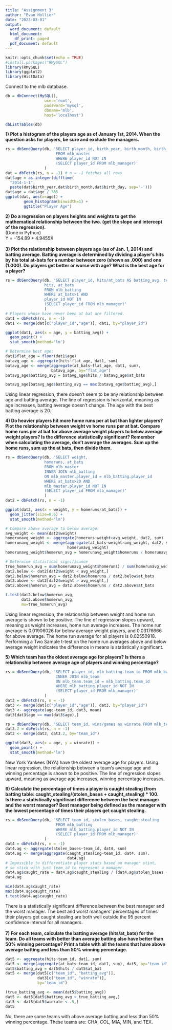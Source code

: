 ---
title: "Assignment 3"
author: "Evan Hollier"
date: "2023-03-01"
output:
  word_document: default
  html_document:
    df_print: paged
  pdf_document: default
---

```{r include=FALSE }
knitr::opts_chunk$set(echo = TRUE)
#install.packages("RMySQL")
library(RMySQL)
library(ggplot2)
library(HistData)
```

Connect to the mlb database.

```{r}
db = dbConnect(MySQL(), 
                 user='root', 
                 password='mysql', 
                 dbname='mlb', 
                 host='localhost')

dbListTables(db)
```

**1) Plot a histogram of the players age as of January 1st, 2014. When the question asks for players, be sure and exclude the managers.**

```{r}
rs = dbSendQuery(db, 'SELECT player_id, birth_year, birth_month, birth_day 
                      FROM mlb_master 
                      WHERE player_id NOT IN
                      (SELECT player_id FROM mlb_manager)'
                 )
dat = dbFetch(rs, n = -1) # n = -1 fetches all rows
dat$age = as.integer(difftime(
  "2014-1-1",
  paste(dat$birth_year,dat$birth_month,dat$birth_day, sep='-')))
dat$age = dat$age / 365
ggplot(dat, aes(x=age)) +
        geom_histogram(binwidth=1) +
        ggtitle("Player Age")
```

**2) Do a regression on players heights and weights to get the mathematical relationship between the two. (get the slope and intercept of the regression).**\
(Done in Python)\
Y = -154.89 + 4.9455X\
\
**3) Plot the relationship between players age (as of Jan. 1, 2014) and batting average. Batting average is determined by dividing a player's hits by his total at-bats for a number between zero (shown as .000) and one (1.000). Do players get better or worse with age? What is the best age for a player?**

```{r}
rs = dbSendQuery(db, 'SELECT player_id, hits/at_bats AS batting_avg, team_id,
                 hits, at_bats  
                 FROM mlb_batting 
                 WHERE at_bats>1 AND
                 player_id NOT IN
                 (SELECT player_id FROM mlb_manager)'
                 )
# Players whose have never been at bat are filtered.
dat1 = dbFetch(rs, n = -1)
dat1 <- merge(dat[c("player_id","age")], dat1, by="player_id")

ggplot(dat1, aes(x = age, y = batting_avg)) +
  geom_point() +
  stat_smooth(method='lm')

# Determine best age:
dat1$flat_age = floor(dat1$age)
batavg_age <- aggregate(hits~flat_age, dat1, sum)
batavg_age <- merge(aggregate(at_bats~flat_age, dat1, sum), 
                    batavg_age, by="flat_age")
batavg_age$batting_avg = batavg_age$hits / batavg_age$at_bats

batavg_age[batavg_age$batting_avg == max(batavg_age$batting_avg),]
```

Using linear regression, there doesn't seem to be any relationship between age and batting average. The line of regression is horizontal, meaning as age increases, batting average doesn't change. The age with the best batting average is 20.

**4) Do heavier players hit more home runs per at bat than lighter players? Plot the relationship between weight vs home runs per at bat. Compare home runs per at bat for above average weight players to below average weight players? Is the difference statistically significant? Remember when calculating the average, don't average the averages. Sum up the home runs, sum up the at bats, then divide them.**

```{r}
rs = dbSendQuery(db, 'SELECT weight, 
                 homeruns, at_bats
                 FROM mlb_master
                 INNER JOIN mlb_batting
                 ON mlb_master.player_id = mlb_batting.player_id
                 WHERE at_bats>20 AND
                 mlb_master.player_id NOT IN
                 (SELECT player_id FROM mlb_manager)'
                 )
dat2 = dbFetch(rs, n = -1)

ggplot(dat2, aes(x = weight, y = homeruns/at_bats)) +
  geom_jitter(size=0.6) +
  stat_smooth(method='lm')

# Compare above average to below average:
avg_weight <- mean(dat2$weight)
homerunavg_weight <- aggregate(homeruns~weight>avg_weight, dat2, sum)
homerunavg_weight <- merge(aggregate(at_bats~weight>avg_weight, dat2, sum),   
                           homerunavg_weight)
homerunavg_weight$homerun_avg = homerunavg_weight$homeruns / homerunavg_weight$at_bats

# Determine statistical significance
true_homerun_avg = sum(homerunavg_weight$homeruns) / sum(homerunavg_weight$at_bats)
dat2.below <- dat2[dat2$weight < avg_weight,]
dat2.below$homerun_avg = dat2.below$homeruns / dat2.below$at_bats
dat2.above <- dat2[dat2$weight > avg_weight,]
dat2.above$homerun_avg = dat2.above$homeruns / dat2.above$at_bats

t.test(dat2.below$homerun_avg, 
       dat2.above$homerun_avg,
       mu=true_homerun_avg)
```

Using linear regression, the relationship between weight and home run average is shown to be positive. The line of regression slopes upward, meaning as weight increases, home run average increases. The home run average is 0.01906026 for below average weight players, and 0.03176666 for above average. The home run average for all players is 0.02550918. Performing a Two Sample t-test on the home run averages above and below average weight indicates the difference in means is statistically significant.

**5) Which team has the oldest average age for players? Is there a relationship between average age of players and winning percentage?**

```{r}
rs = dbSendQuery(db, 'SELECT player_id, mlb_batting.team_id FROM mlb_batting
                      INNER JOIN mlb_team
                      ON mlb_team.team_id = mlb_batting.team_id
                      WHERE mlb_batting.player_id NOT IN
                      (SELECT player_id FROM mlb_manager)'
                 )
dat3 = dbFetch(rs, n = -1)
dat3 <- merge(dat[c("player_id","age")], dat3, by="player_id")
dat3 <- aggregate(age~team_id, dat3, mean)
dat3[dat3$age == max(dat3$age),]

rs = dbSendQuery(db, 'SELECT team_id, wins/games as winrate FROM mlb_team')
dat3.2 = dbFetch(rs, n = -1)
dat3 <- merge(dat3, dat3.2, by="team_id")

ggplot(dat3, aes(x = age, y = winrate)) +
  geom_point() +
  stat_smooth(method='lm')
```

New York Yankees (NYA) have the oldest average age for players. Using linear regression, the relationship between a team's average age and winning percentage is shown to be positive. The line of regression slopes upward, meaning as average age increases, winning percentage increases.

**6) Calculate the percentage of times a player is caught stealing (from batting table: caught_stealing/(stolen_bases + caught_stealing) \* 100.\
Is there a statistically significant difference between the best manager and the worst manager? Best manager being defined as the manager with the lowest percentage of times their players get caught stealing.**

```{r}
rs = dbSendQuery(db, 'SELECT team_id, stolen_bases, caught_stealing
                      FROM mlb_batting
                      WHERE mlb_batting.player_id NOT IN
                      (SELECT player_id FROM mlb_manager)'
                 )
dat4 = dbFetch(rs, n = -1)
dat4.ag <- aggregate(stolen_bases~team_id, dat4, sum)
dat4.ag <- merge(aggregate(caught_stealing~team_id, dat4, sum),   
                           dat4.ag)
# Impossible to differentiate player stats based on manager stint, 
# so stick with just team_id to represent a manager.
dat4.ag$caught_rate = dat4.ag$caught_stealing / (dat4.ag$stolen_bases + dat4.ag$caught_stealing) * 100
dat4.ag

min(dat4.ag$caught_rate)
max(dat4.ag$caught_rate)
t.test(dat4.ag$caught_rate)
```

There is a statistically significant difference between the best manager and the worst manager. The best and worst managers' percentages of times their players get caught stealing are both well outside the 95 percent confidence interval for all managers.\
\
**7) For each team, calculate the batting average (hits/at_bats) for the team. Do all teams with better than average batting also have better than 50% winning percentage? Print a table with all the teams that have above average batting and less than 50% winning percentage.**

```{r}
dat5 <- aggregate(hits~team_id, dat1, sum)
dat5 <- merge(aggregate(at_bats~team_id, dat1, sum), dat5, by="team_id")
dat5$batting_avg = dat5$hits / dat5$at_bat
dat5 <- merge(dat5[c("team_id", "batting_avg")], 
              dat3[c("team_id", "winrate")], 
              by="team_id")

(true_batting_avg <- mean(dat5$batting_avg))
dat5 <- dat5[dat5$batting_avg > true_batting_avg,]
dat5 <- dat5[dat5$winrate < .5,]
dat5
```

No, there are some teams with above average batting and less than 50% winning percentage. These teams are: CHA, COL, MIA, MIN, and TEX.
